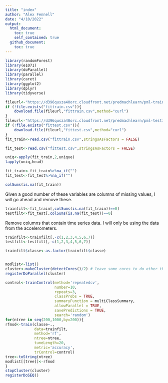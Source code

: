 ```yaml
---
title: "index"
author: "Alex Fennell"
date: "4/10/2022"
output: 
  html_document:
    toc: true
    self_contained: true
  github_document:
    toc: true
---
```


```r
library(randomForest)
library(e1071)
library(doParallel)
library(parallel)
library(caret)
library(ggplot2)
library(dplyr)
library(tidyverse)
```


```r
fileurl<-"https://d396qusza40orc.cloudfront.net/predmachlearn/pml-training.csv"
if (!file.exists("fittrain.csv")){
    download.file(fileurl,"fittrain.csv",method="curl")
}
fileurl<-"https://d396qusza40orc.cloudfront.net/predmachlearn/pml-testing.csv"
if (!file.exists("fittest.csv")){
    download.file(fileurl,"fittest.csv",method="curl")
}
fit_train<-read.csv("fittrain.csv",stringsAsFactors = FALSE)

fit_test<-read.csv("fittest.csv",stringsAsFactors = FALSE)

```

```r
uniq<-apply(fit_train,2,unique)
lapply(uniq,head)
```

```r
fit_train<-fit_train%>%na_if("")
fit_test<-fit_test%>%na_if("")
```

```r
colSums(is.na(fit_train))
```

Given a good number of these variables are columns of missing values, I will go 
ahead and remove these.

```r
trainfilt<-fit_train[,colSums(is.na(fit_train))==0]
testfilt<-fit_test[,colSums(is.na(fit_test))==0]

```

Remove columns that contain time series data. I will only be using the data from the
accelerometers.

```r
trainfilt<-trainfilt[,-c(1,2,3,4,5,6,7)]
testfilt<-testfilt[,-c(1,2,3,4,5,6,7)]

trainfilt$classe<-as.factor(trainfilt$classe)
```

```r

```


```r
modlist<-list()
cluster<-makeCluster(detectCores()/2) # leave some cores to do other things
registerDoParallel(cluster)

control<-trainControl(method='repeatedcv',
                      number=10,
                      repeats=3,
                      classProbs = TRUE,
                      summaryFunction = multiClassSummary,
                      allowParallel = TRUE,
                      savePredictions = TRUE,
                      search='random')
for(ntree in seq(200,1000,by=200)){
rfmod<-train(classe~.,
             data=trainfilt,
             method='rf',
             ntree=ntree,
             tuneLength=20,
             metric='accuracy',
             trControl=control)
tree<-toString(ntree)
modlist[[tree]]<-rfmod
}
stopCluster(cluster)
registerDoSEQ()

```


